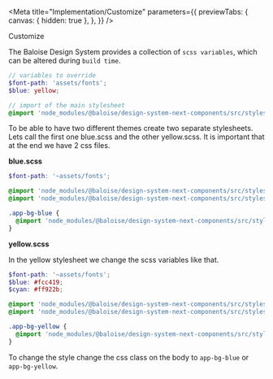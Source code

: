 
<Meta
  title="Implementation/Customize"
  parameters={{
    previewTabs: {
      canvas: { hidden: true },
    },
  }}
/>

<bal-doc-banner id="testing" subtitle="Implementation">Customize</bal-doc-banner>

The Baloise Design System provides a collection of `scss variables`, which can be altered during `build time`.

```scss
// variables to override
$font-path: 'assets/fonts';
$blue: yellow;

// import of the main stylesheet
@import 'node_modules/@baloise/design-system-next-components/src/styles/global';
```

To be able to have two different themes create two separate stylesheets. Lets call the first one blue.scss and the other yellow.scss.
It is important that at the end we have 2 css files.

**blue.scss**

```scss
$font-path: '~assets/fonts';

@import 'node_modules/@baloise/design-system-next-components/src/styles/global.base';
@import 'node_modules/@baloise/design-system-next-components/src/styles/global.utilities';

.app-bg-blue {
  @import 'node_modules/@baloise/design-system-next-components/src/styles/global.core';
}
```

**yellow.scss**

In the yellow stylesheet we change the scss variables like that.

```scss
$font-path: '~assets/fonts';
$blue: #fcc419;
$cyan: #ff922b;

@import 'node_modules/@baloise/design-system-next-components/src/styles/global.base';
@import 'node_modules/@baloise/design-system-next-components/src/styles/global.utilities';

.app-bg-yellow {
  @import 'node_modules/@baloise/design-system-next-components/src/styles/global.core';
}
```

To change the style change the css class on the body to `app-bg-blue` or `app-bg-yellow`.

<bal-doc-github link="/stories/implementation/21-customize.stories.mdx"></bal-doc-github>
